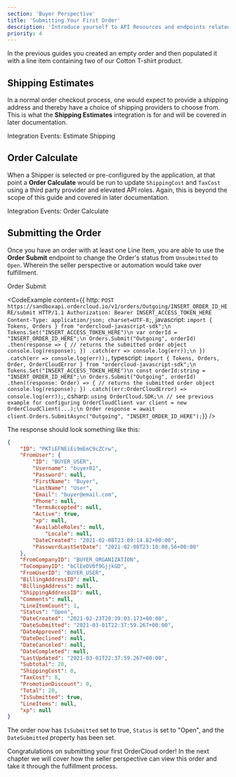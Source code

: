 ```yaml
---
section: 'Buyer Perspective'
title: 'Submitting Your First Order'
description: 'Introduce yourself to API Resources and endpoints related to typical submission processes and how to submit your first Buyer Order.'
priority: 4
---
```


In the previous guides you created an empty order and then populated it with a line item containing two of our Cotton T-shirt product.

## Shipping Estimates
In a normal order checkout process, one would expect to provide a shipping address and thereby have a choice of shipping providers to choose from. This is what the **Shipping Estimates** integration is for and will be covered in later documentation.

<ContentLink to="/api-reference/seller/integration-events/estimate-shipping" type="bookmark" subtitle="API Reference">Integration Events: Estimate Shipping</ContentLink>

## Order Calculate
When a Shipper is selected or pre-configured by the application, at that point a **Order Calculate** would be run to update `ShippingCost` and `TaxCost` using a third party provider and elevated API roles. Again, this is beyond the scope of this guide and covered in later documentation.

<ContentLink to="/api-reference/seller/integration-events/calculate" type="bookmark" subtitle="API Reference">Integration Events: Order Calculate</ContentLink>

## Submitting the Order
Once you have an order with at least one Line Item, you are able to use the **Order Submit** endpoint to change the Order's status from `Unsubmitted` to `Open`. Wherein the seller perspective or automation would take over fulfillment.

<ContentLink to="/api-reference/orders-and-fulfillment/orders/submit" type="bookmark" subtitle="API Reference">Order Submit</ContentLink>

<CodeExample
  content={{
    http: `POST https://sandboxapi.ordercloud.io/v1/orders/Outgoing/INSERT_ORDER_ID_HERE/submit HTTP/1.1
Authorization: Bearer INSERT_ACCESS_TOKEN_HERE
Content-Type: application/json; charset=UTF-8;`,
javascript: `import { Tokens, Orders } from "ordercloud-javascript-sdk";\n
Tokens.Set("INSERT_ACCESS_TOKEN_HERE")\n
var orderId = "INSERT_ORDER_ID_HERE";\n
Orders.Submit("Outgoing", orderId)
  .then(response => {
      // returns the submitted order object
      console.log(response);
  })
  .catch(err => console.log(err));\n
})
.catch(err => console.log(err));`,
typescript: `import { Tokens, Orders, Order, OrderCloudError } from "ordercloud-javascript-sdk";\n
Tokens.Set("INSERT_ACCESS_TOKEN_HERE")\n
const orderId:string = "INSERT_ORDER_ID_HERE";\n
Orders.Submit("Outgoing", orderId)
  .then((response: Order) => {
      // returns the submitted order object
      console.log(response);
  })
  .catch((err:OrderCloudError) => console.log(err));`,
csharp: `using OrderCloud.SDK;\n
// see previous example for configuring OrderCloudClient
var client = new OrderCloudClient(...);\n
Order response = await client.Orders.SubmitAsync("Outgoing", "INSERT_ORDER_ID_HERE");`}}
/>

The response should look something like this:

```json
{
	"ID": "PKTiEFNEiEi9mEmC9cZCrw",
	"FromUser": {
		"ID": "BUYER_USER",
		"Username": "buyer01",
		"Password": null,
		"FirstName": "Buyer",
		"LastName": "User",
		"Email": "buyer@email.com",
		"Phone": null,
		"TermsAccepted": null,
		"Active": true,
		"xp": null,
		"AvailableRoles": null,
	        "Locale": null,
		"DateCreated": "2021-02-08T23:09:14.82+00:00",
		"PasswordLastSetDate": "2021-02-08T23:10:00.56+00:00"
	},
	"FromCompanyID": "BUYER_ORGANIZATION",
	"ToCompanyID": "bClEeDV0f9GjjkGD",
	"FromUserID": "BUYER_USER",
	"BillingAddressID": null,
	"BillingAddress": null,
	"ShippingAddressID": null,
	"Comments": null,
	"LineItemCount": 1,
	"Status": "Open",
	"DateCreated": "2021-02-23T20:39:03.173+00:00",
	"DateSubmitted": "2021-03-01T22:37:59.267+00:00",
	"DateApproved": null,
	"DateDeclined": null,
	"DateCanceled": null,
	"DateCompleted": null,
	"LastUpdated": "2021-03-01T22:37:59.267+00:00",
	"Subtotal": 20,
	"ShippingCost": 0,
	"TaxCost": 0,
	"PromotionDiscount": 0,
	"Total": 20,
	"IsSubmitted": true,
	"LineItems": null,
	"xp": null
}
```

The order now has `IsSubmitted` set to true, `Status` is set to "Open", and the `DateSubmitted` property has been set.

Congratulations on submitting your first OrderCloud order! In the next chapter we will cover how the seller perspective can view this order and take it through the fulfillment process.
